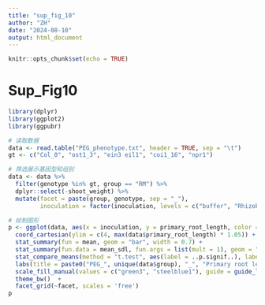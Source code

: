 ```yaml
---
title: "sup_fig_10"
author: "ZH"
date: "2024-08-10"
output: html_document
---
```


```r
knitr::opts_chunk$set(echo = TRUE)
```

# Sup_Fig10
```r
library(dplyr)
library(ggplot2)
library(ggpubr)

# 读取数据
data <- read.table("PEG_phenotype.txt", header = TRUE, sep = "\t")
gt <- c("Col_0", "ost1_3", "ein3 eil1", "coi1_16", "npr1")

# 筛选展示基因型和组别
data <- data %>% 
  filter(genotype %in% gt, group == "RM") %>%
  dplyr::select(-shoot_weight) %>%
  mutate(facet = paste(group, genotype, sep = "_"),
         inoculation = factor(inoculation, levels = c("buffer", "Rhizobium sp.4F10")))

# 绘制图形
p <- ggplot(data, aes(x = inoculation, y = primary_root_length, color = inoculation, group = inoculation, fill = inoculation)) +
  coord_cartesian(ylim = c(4, max(data$primary_root_length) * 1.05)) +
  stat_summary(fun = mean, geom = "bar", width = 0.7) +
  stat_summary(fun.data = mean_sdl, fun.args = list(mult = 1), geom = "errorbar", width = 0.2) +
  stat_compare_means(method = "t.test", aes(label = ..p.signif..), label.x.npc = "center", label.y = 8.5, size = 3.0) +
  labs(title = paste0("PEG_", unique(data$group), "_", "Primary root length"), x = "Genotype", y = "Primary root length (cm)") +
  scale_fill_manual(values = c("green3", "steelblue1"), guide = guide_legend(reverse = TRUE)) +
  theme_bw()  +
  facet_grid(~facet, scales = 'free')
p

```
